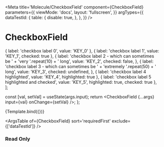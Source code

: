 

<Meta
  title='Molecule/CheckboxField'
  component={CheckboxField}
  parameters={{
    viewMode: 'docs',
    layout: 'fullscreen',
  }}
  argTypes={{
    dataTestId: {
      table: {
        disable: true,
      },
    },
  }}
/>

# CheckboxField

  { label: 'checkbox label 0', value: 'KEY_0' },
  { label: 'checkbox label 1', value: 'KEY_1', checked: true },
  {
    label: 'checkbox label 2 - which can sometimes be ' + 'very '.repeat(10) + ' long',
    value: 'KEY_2',
    checked: false,
  },
  {
    label: 'checkbox label 3 - which can sometimes be ' + 'extremely '.repeat(50) + ' long',
    value: 'KEY_3',
    checked: undefined,
  },
  { label: 'checkbox label 4 highlighted', value: 'KEY_4', highlighted: true },
  { label: 'checkbox label 5 highlighted and checked', value: 'KEY_5', highlighted: true, checked: true },
];

  const [val, setVal] = useState(args.input);
  return <CheckboxField {...args} input={val} onChange={setVal} />;
};

<Canvas withSource='open'>
  <Story name='CheckboxField' args={{ label: 'Checkbox field', input: options }}>
    {Template.bind({})}
  </Story>
</Canvas>

<ArgsTable of={CheckboxField} sort='requiredFirst' exclude={['dataTestId']} />

### Read Only

<Canvas>
  <Template
    fieldSize={6}
    label='Checkbox field in read only with label size = 4 and field size = 6'
    labelSize={4}
    readOnly={true}
    input={options}
  />
</Canvas>

### Error

<Canvas>
  <Template label='Checkbox field in error' errorMessage='This text is on error' input={options} />
</Canvas>

### Helper

<Canvas>
  <Template helperText='Helper text' label='Checkbox field with helper and counter' mandatory={true} input={options} />
</Canvas>

### Highlighted

<Canvas>
  <Template
    helperText='Helper text'
    highlighted={true}
    readOnly={true}
    label='Checkbox field highlighted'
    input={options}
  />
</Canvas>

### Disabled

<Canvas>
  <Template disabled={true} helperText='Helper text' label='Checkbox field disabled' input={options} />
</Canvas>

### Inline

<Canvas>
  <Template label='Checkbox field in line' inline={true} input={[options[0], options[1]]} />
</Canvas>

